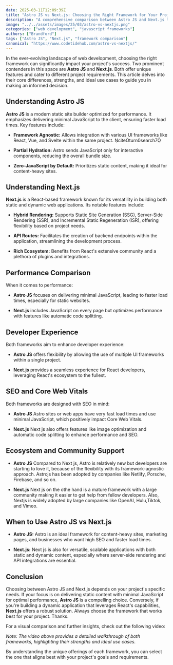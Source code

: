 ```yaml
---
date: 2025-03-11T12:09:39Z
title: "Astro JS vs Next.js: Choosing the Right Framework for Your Project"
description: "A comprehensive comparison between Astro JS and Next.js to help you determine the best framework for your web development needs."
image: "../../assets/images/25/03/astro-vs-nextjs.png"
categories: ["web development", "javascript frameworks"]
authors: ["Brandford"]
tags: ["Astro JS", "Next.js", "framework comparison"]
canonical: "https://www.codetidehub.com/astro-vs-nextjs/"
---
```



In the ever-evolving landscape of web development, choosing the right framework can significantly impact your project's success. Two prominent contenders in this space are **Astro JS** and **Next.js**. Both offer unique features and cater to different project requirements. This article delves into their core differences, strengths, and ideal use cases to guide you in making an informed decision.

## Understanding Astro JS

**Astro JS** is a modern static site builder optimized for performance. It emphasizes delivering minimal JavaScript to the client, ensuring faster load times. Key features include:

- **Framework Agnostic:** Allows integration with various UI frameworks like React, Vue, and Svelte within the same project. citeturn0search7

- **Partial Hydration:** Astro sends JavaScript only for interactive components, reducing the overall bundle size.

- **Zero-JavaScript by Default:** Prioritizes static content, making it ideal for content-heavy sites.

## Understanding Next.js

**Next.js** is a React-based framework known for its versatility in building both static and dynamic web applications. Its notable features include:

- **Hybrid Rendering:** Supports Static Site Generation (SSG), Server-Side Rendering (SSR), and Incremental Static Regeneration (ISR), offering flexibility based on project needs.

- **API Routes:** Facilitates the creation of backend endpoints within the application, streamlining the development process.

- **Rich Ecosystem:** Benefits from React's extensive community and a plethora of plugins and integrations.

## Performance Comparison

When it comes to performance:

- **Astro JS** focuses on delivering minimal JavaScript, leading to faster load times, especially for static websites.

- **Next.js** includes JavaScript on every page but optimizes performance with features like automatic code splitting.

## Developer Experience

Both frameworks aim to enhance developer experience:

- **Astro JS** offers flexibility by allowing the use of multiple UI frameworks within a single project.

- **Next.js** provides a seamless experience for React developers, leveraging React's ecosystem to the fullest.

## SEO and Core Web Vitals

Both frameworks are designed with SEO in mind:

- **Astro JS** Astro sites or web apps have very fast load times and use minimal JavaScript, which positively impact Core Web Vitals.

- **Next.js** Next js also offers features like image optimization and automatic code splitting to enhance performance and SEO.

## Ecosystem and Community Support

- **Astro JS** Compared to Next js, Astro is relatively new but developers are starting to love it, because of the flexibility with its framework-agnostic approach. Astrojs has been adopted by companies like Netlify, Porsche, Firebase, and so on.

- **Next.js** Next js on the othe hand is a mature framework with a large community making it easier to get help from fellow developers. Also, Nextjs is widely adopted by large companies like OpenAI, Hulu,Tiktok, and Vimeo.

## When to Use Astro JS vs Next.js

- **Astro JS:** Astro is an ideal framework for content-heavy sites, marketing pages, and businesses who want high SEO and faster load times.

- **Next.js:** Next js is also for versatile, scalable applications with both static and dynamic content, especially where server-side rendering and API integrations are essential.

## Conclusion

Choosing between Astro JS and Next.js depends on your project's specific needs. If your focus is on delivering static content with minimal JavaScript for optimal performance, **Astro JS** is a compelling choice. Conversely, if you're building a dynamic application that leverages React's capabilities, **Next.js** offers a robust solution. Always choose the framework that works best for your project.
Thanks.

For a visual comparison and further insights, check out the following video:

<YouTubeEmbed
  url="https://www.youtube.com/embed/example_video_id"
  label="Astro JS vs Next.js: In-Depth Comparison"
/>

_Note: The video above provides a detailed walkthrough of both frameworks, highlighting their strengths and ideal use cases._

By understanding the unique offerings of each framework, you can select the one that aligns best with your project's goals and requirements.
